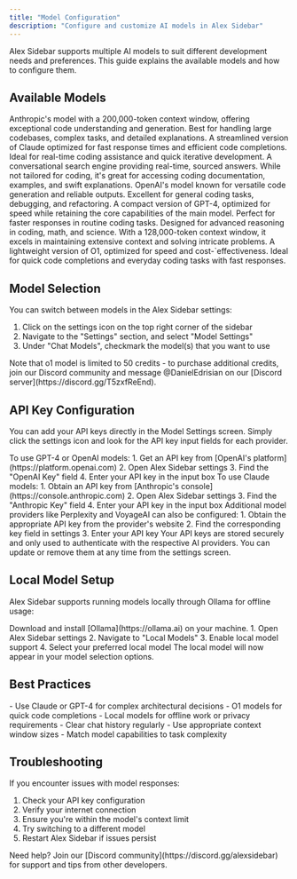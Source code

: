 ```yaml
---
title: "Model Configuration"
description: "Configure and customize AI models in Alex Sidebar"
---
```


Alex Sidebar supports multiple AI models to suit different development needs and preferences. This guide explains the available models and how to configure them.

## Available Models

<CardGroup cols={2}>
  <Card title="Claude Sonnet 3.5" icon="brain">
    Anthropic's model with a 200,000-token context window, offering exceptional code understanding and generation. Best for handling large codebases, complex tasks, and detailed explanations.
  </Card>

  <Card title="Claude Haiku 3.5" icon="bolt">
    A streamlined version of Claude optimized for fast response times and efficient code completions. Ideal for real-time coding assistance and quick iterative development.
  </Card>

  <Card title="Perplexity AI" icon="searchengin">
    A conversational search engine providing real-time, sourced answers. While not tailored for coding, it's great for accessing coding documentation, examples, and swift explanations.
  </Card>

  <Card title="GPT-4" icon="code">
    OpenAI's model known for versatile code generation and reliable outputs. Excellent for general coding tasks, debugging, and refactoring.
  </Card>

  <Card title="GPT-4 Mini" icon="rocket">
    A compact version of GPT-4, optimized for speed while retaining the core capabilities of the main model. Perfect for faster responses in routine coding tasks.
  </Card>

  <Card title="o1 Preview" icon="lightbulb">
    Designed for advanced reasoning in coding, math, and science. With a 128,000-token context window, it excels in maintaining extensive context and solving intricate problems.
  </Card>

  <Card title="o1 Mini" icon="clock">
    A lightweight version of O1, optimized for speed and cost-`effectiveness. Ideal for quick code completions and everyday coding tasks with fast responses.
  </Card>
</CardGroup>

## Model Selection

You can switch between models in the Alex Sidebar settings:

1. Click on the settings icon on the top right corner of the sidebar
2. Navigate to the "Settings" section, and select "Model Settings"
3. Under "Chat Models", checkmark the model(s) that you want to use

<Note>
Note that o1 model is limited to 50 credits - to purchase additional credits, join our Discord community and message @DanielEdrisian on our [Discord server](https://discord.gg/T5zxfReEnd).
</Note>

## API Key Configuration

You can add your API keys directly in the Model Settings screen. Simply click the settings icon and look for the API key input fields for each provider.

<AccordionGroup>
  <Accordion title="OpenAI API Key">
    To use GPT-4 or OpenAI models:
    1. Get an API key from [OpenAI's platform](https://platform.openai.com)
    2. Open Alex Sidebar settings
    3. Find the "OpenAI Key" field
    4. Enter your API key in the input box
  </Accordion>

  <Accordion title="Anthropic API Key">
    To use Claude models:
    1. Obtain an API key from [Anthropic's console](https://console.anthropic.com)
    2. Open Alex Sidebar settings
    3. Find the "Anthropic Key" field
    4. Enter your API key in the input box
  </Accordion>

  <Accordion title="Other Providers">
    Additional model providers like Perplexity and VoyageAI can also be configured:
    1. Obtain the appropriate API key from the provider's website
    2. Find the corresponding key field in settings
    3. Enter your API key
  </Accordion>
</AccordionGroup>

<Note>
Your API keys are stored securely and only used to authenticate with the respective AI providers. You can update or remove them at any time from the settings screen.
</Note>

## Local Model Setup

Alex Sidebar supports running models locally through Ollama for offline usage:

<Steps>
  <Step title="Install Ollama">
    Download and install [Ollama](https://ollama.ai) on your machine.
  </Step>
  
  <Step title="Configure Local Model">
    1. Open Alex Sidebar settings
    2. Navigate to "Local Models"
    3. Enable local model support
    4. Select your preferred local model
  </Step>
  
  <Step title="Start Using">
    The local model will now appear in your model selection options.
  </Step>
</Steps>

## Best Practices

<CardGroup cols={2}>
  <Card title="Model Selection Tips" icon="lightbulb">
    - Use Claude or GPT-4 for complex architectural decisions
    - O1 models for quick code completions
    - Local models for offline work or privacy requirements
  </Card>

  <Card title="Performance Optimization" icon="gauge">
    - Clear chat history regularly
    - Use appropriate context window sizes
    - Match model capabilities to task complexity
  </Card>
</CardGroup>

## Troubleshooting

If you encounter issues with model responses:

1. Check your API key configuration
2. Verify your internet connection
3. Ensure you're within the model's context limit
4. Try switching to a different model
5. Restart Alex Sidebar if issues persist

<Note>
Need help? Join our [Discord community](https://discord.gg/alexsidebar) for support and tips from other developers.
</Note> 